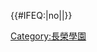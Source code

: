 {{Navbox
  |title      = [[長榮學園|<span style="color:#FFF;">長榮學園</span>]]
  |titlestyle = background:#04AAC3;color:#FFFFFF;navbar:plain
  |abovestyle = background:#026675;color:#FFFFFF
  |belowstyle = background:#026675;color:#FFFFFF
  |groupstyle = background:#B3E5ED
  |name       = 長榮學園
  |style      = 100%
  |list1     = {{長榮學園/list}}
}}<includeonly>{{#IFEQ:{{{cat}}}|no||[[Category:長榮學園]]}}</includeonly><noinclude>{{Documentation}}</noinclude>